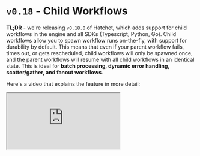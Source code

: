 
# `v0.18` - Child Workflows

**TL;DR** - we're releasing `v0.18.0` of Hatchet, which adds support for child workflows in the engine and all SDKs (Typescript, Python, Go). Child workflows allow you to spawn workflow runs on-the-fly, with support for durability by default. This means that even if your parent workflow fails, times out, or gets rescheduled, child workflows will only be spawned once, and the parent workflows will resume with all child workflows in an identical state. This is ideal for **batch processing, dynamic error handling, scatter/gather, and fanout workflows**.

Here's a video that explains the feature in more detail:

<iframe
  className="aspect-video w-full my-4"
  src="https://www.youtube.com/embed/UKrfQsXqiPY?si=_dIQe9zOFUP34qQ6"
  allow="accelerometer; autoplay; clipboard-write; encrypted-media; gyroscope; picture-in-picture"
  allowFullScreen
/>

## What are child workflows?

While workflows in Hatchet implement a DAG, there are many cases where the structure of a workflow isn't known ahead of time. For example, you may have a batch processing workflow where the number of tasks is determined by the input - for example, running a workflow per page in a PDF. In these cases, you can use child workflows to dynamically create new workflows as needed.

![Child Workflow List](/child-workflows-1.png)

## Creating more durable workflows

We've had support for spawning new workflows programatically for a while, but there's a fundamental issue with this approach: if the parent workflow is retried or rescheduled, a new workflow will get spawned on each subsequent rerun. Ideally, we only spawn a child workflow once, and can simply replay the same state on the parent workflow if the parent gets retried. Parent workflows whose state are reliant only on the results of child workflows are **durably executed**.

For a practical example, say we have a workflow which extracts text from PDFs. PDF parsing and extraction is an expensive operation, so we'd like to parse each page separately, collect the text from each PDF, and pass it downstream to a future step in our workflow. We can model each page as a child workflow. For example, in the Typescript SDK:

<Tabs items={['Typescript', 'Python', 'Go']}>
  <Tabs.Tab>
```ts
async function (ctx) {
    const { pages } = ctx.workflowInput();
    const promises: Promise<Result>[] = [];

    for (let i = 0; i < pages; i++) {
        promises.push(ctx.spawnWorkflow<Result>('process-page', { page: i }).result());
    }

    const results = await Promise.all(promises);

    return {
        results,
    };

}

````
</Tabs.Tab>
<Tabs.Tab>
```py
@hatchet.step()
async def fanout_pages(self, context: Context):
    pages = context.workflow_input()["pages"]
    futures = []
    for index, page in enumerate(pages):
        future = context.spawn_workflow("process-page", key=page, index=f'page-{index}')
        futures.append(future.result())

    results = asyncio.gather(*futures)

    return {
        "results": results
    }
````

</Tabs.Tab>
<Tabs.Tab>
```go
func(ctx worker.HatchetContext) error {
    input := &parentInput{}
    err = ctx.WorkflowInput(input)

    if err != nil {
        return nil, err
    }

    childWorkflows := make([]*worker.ChildWorkflow, input.pages)

    for i := 0; i < input.pages; i++ {
        childInput := &childInput{
            Index: i,
        }

        childWorkflow, err := ctx.SpawnWorkflow("process-page", childInput, &worker.SpawnWorkflowOpts{})

        if err != nil {
            return nil, err
        }

        childWorkflows[i] = childWorkflow
    }

    childOutputs := make([]childOutput, input.pages)

    for i, childWorkflow := range childWorkflows {
        childResult, _ = childWorkflow.Result()

        childOutput := childOutput{}
        childResult.StepOutput("step-one", &childOutput)

        childOutputs[i] = childOutput
    }

    return nil
}
```
</Tabs.Tab>
</Tabs>

What happens if our workflow fails during the `await Promise.all`, for example when exceeding a timeout? Because we've already called `spawnWorkflow` for each page, when this workflow is rerun, we'll simply enter the `Promise.all` method again with the same child workflows.

By default, **child workflows are keyed on their index**. However, you can pass in custom keys if you expect that the index of your workflows would change between workflow runs.

## Advanced Use-Cases

Child workflows can be used to support more complex use-cases, like:

- [Error recovery](/features/child-workflows#error-handling)
- [Looping workflows](/features/child-workflows#looping-workflows)
- [Scatter/gather workflows](/features/child-workflows#scattergather-workflows)

## Feedback

The example repository illustrating child workflows can be found [here](https://github.com/hatchet-dev/hatchet-typescript-quickstart/tree/main/child-workfows).

Child workflows are available in engine version `v0.18.0` and above, and on all the latest SDK versions. We'd love to hear your feedback in our [Discord](https://discord.gg/ZMeUafwH89)!
```
